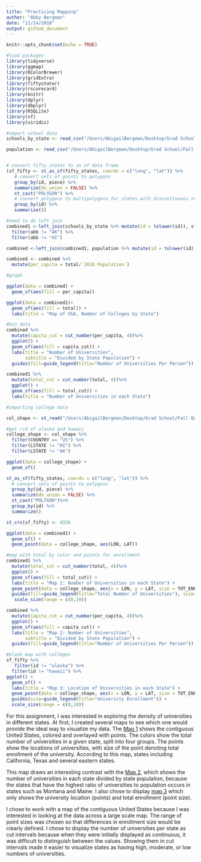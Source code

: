 ```yaml
---
title: "Practicing Mapping"
author: "Abby Bergman"
date: "11/14/2018"
output: github_document
---
```


```r
knitr::opts_chunk$set(echo = TRUE)
```

```r
#load packages
library(tidyverse)
library(ggmap)
library(RColorBrewer)
library(gridExtra)
library(fiftystater)
library(rscorecard)
library(knitr)
library(dplyr)
library(dbplyr)
library(RSQLite)
library(sf)
library(viridis)
```


```r
#import school data
schools_by_state <- read_csv("/Users/AbigailBergman/Desktop/Grad School/Fall Quarter 2018/Computing/Homework/hw7/schools_by_state.csv")

population <- read_csv("/Users/AbigailBergman/Desktop/Grad School/Fall Quarter 2018/Computing/Homework/hw7/population.csv")


# convert fifty_states to an sf data frame
(sf_fifty <- st_as_sf(fifty_states, coords = c("long", "lat")) %>% 
   # convert sets of points to polygons
   group_by(id, piece) %>% 
   summarize(do_union = FALSE) %>%
   st_cast("POLYGON") %>%
   # convert polygons to multipolygons for states with discontinuous regions
   group_by(id) %>%
   summarize())

#need to do left join
combined1 <-left_join(schools_by_state %>% mutate(id = tolower(id)), sf_fifty, by = "id") %>%
  filter(abb != "AK") %>%
  filter(abb != "HI")

combined <-left_join(combined1, population %>% mutate(id = tolower(id)), by = "id")

combined <- combined %>%
  mutate(per_capita = total/`2018 Population`)

#graph

ggplot(data = combined) +
  geom_sf(aes(fill = per_capita))

ggplot(data = combined1)+
  geom_sf(aes(fill = total)) + 
  labs(title = "Map of USA, Number of Colleges by State")

#bin data
combined %>%
  mutate(capita_cut = cut_number(per_capita, 4))%>%
  ggplot() +
  geom_sf(aes(fill = capita_cut)) +
  labs(title = "Number of Universities", 
       subtitle = "Divided by State Population") +
  guides(fill=guide_legend(title="Number of Universities Per Person"))

combined1 %>%
  mutate(total_cut = cut_number(total, 4))%>%
  ggplot() +
  geom_sf(aes(fill = total_cut)) +
  labs(title = "Number of Universities in each State")

```


```r
#importing college data

col_shape <- st_read("/Users/AbigailBergman/Desktop/Grad School/Fall Quarter 2018/Computing/Homework/hw7/CollegesUniversities/CollegesUniversities.shp")

#get rid of alaska and hawaii
college_shape <- col_shape %>%
  filter(COUNTRY == "US") %>%
  filter(LSTATE != "HI") %>%
  filter(LSTATE != "AK")

ggplot(data = college_shape) +
  geom_sf()
```

```r

st_as_sf(fifty_states, coords = c("long", "lat")) %>% 
  # convert sets of points to polygons
  group_by(id, piece) %>% 
  summarize(do_union = FALSE) %>%
  st_cast("POLYGON")%>%
  group_by(id) %>%
  summarize()

st_crs(sf_fifty) <- 4326

ggplot(data = combined1) +
  geom_sf() +
  geom_point(data = college_shape, aes(LON, LAT)) 
```

```r
#map with total by color and points for enrollment
combined1 %>%
  mutate(total_cut = cut_number(total, 4))%>%
  ggplot() +
  geom_sf(aes(fill = total_cut)) +
  labs(title = "Map 1: Number of Universities in each State") + 
  geom_point(data = college_shape, aes(x = LON, y = LAT, size = TOT_ENROLL), fill = "grey", alpha = .2) + 
  guides(fill=guide_legend(title="Total Number of Universities"), size=guide_legend(title = "University Enrollment"))+ 
   scale_size(range = c(0,10)) 

combined %>%
  mutate(capita_cut = cut_number(per_capita, 4))%>%
  ggplot() +
  geom_sf(aes(fill = capita_cut)) +
  labs(title = "Map 2: Number of Universities", 
       subtitle = "Divided by State Population") +
  guides(fill=guide_legend(title="Number of Universities Per Person"))

#blank map with colleges
sf_fifty %>%
   filter(id != "alaska") %>%
  filter(id != "hawaii") %>%
ggplot() +
  geom_sf() +
  labs(title = "Map 3: Location of Universities in each State") + 
  geom_point(data = college_shape, aes(x = LON, y = LAT, size = TOT_ENROLL), alpha = .2) + 
  guides(size=guide_legend(title="University Enrollment")) +
  scale_size(range = c(0,10))
```

For this assignment, I was interested in exploring the density of universities in different states. At first, I created several maps to see which one would provide the ideal way to visualize my data. The [Map 1](https://github.com/abbygirlrose/hw07/blob/master/hw7_files/figure-markdown_github/unnamed-chunk-5-1.png) shows the contiguous United States, colored and overlayed with points. The colors show the total number of universities in a given state, split into four groups. The points show the locations of universities, with size of the point denoting total enrollment of the university. According to this map, states including California, Texas and several eastern states. 

This map draws an interesting contrast with the [Map 2](https://github.com/abbygirlrose/hw07/blob/master/hw7_files/figure-markdown_github/unnamed-chunk-5-2.png), which shows the number of universities in each state divided by state population, because the states that have the highest ratio of universities to population occurs in states such as Montana and Maine. I also chose to display [map 3](https://github.com/abbygirlrose/hw07/blob/master/hw7_files/figure-markdown_github/unnamed-chunk-5-3.png) which only shows the university location (points) and total enrollment (point size).

I chose to work with a map of the contiguous United States because I was interested in looking at the data across a large scale map. The range of point sizes was chosen so that differences in enrollment size would be clearly defined. I chose to display the number of universities per state as cut intervals because when they were initially displayed as continuous, it was difficult to distinguish between the values. Showing them in cut intervals made it easier to visualize states as having high, moderate, or low numbers of universities. 










